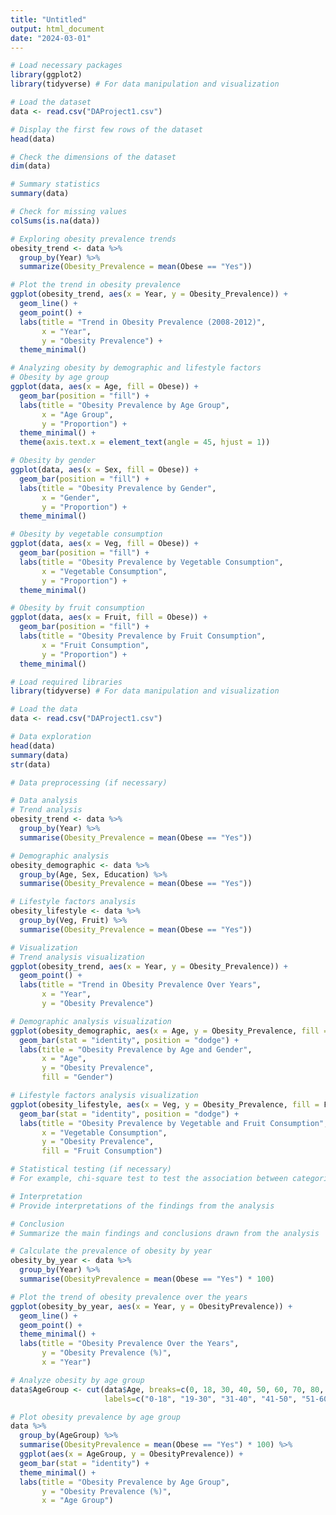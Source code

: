```yaml
---
title: "Untitled"
output: html_document
date: "2024-03-01"
---
```

```r
# Load necessary packages
library(ggplot2)
library(tidyverse) # For data manipulation and visualization

# Load the dataset
data <- read.csv("DAProject1.csv")

# Display the first few rows of the dataset
head(data)

# Check the dimensions of the dataset
dim(data)

# Summary statistics
summary(data)

# Check for missing values
colSums(is.na(data))

# Exploring obesity prevalence trends
obesity_trend <- data %>%
  group_by(Year) %>%
  summarize(Obesity_Prevalence = mean(Obese == "Yes"))

# Plot the trend in obesity prevalence
ggplot(obesity_trend, aes(x = Year, y = Obesity_Prevalence)) +
  geom_line() +
  geom_point() +
  labs(title = "Trend in Obesity Prevalence (2008-2012)",
       x = "Year",
       y = "Obesity Prevalence") +
  theme_minimal()

# Analyzing obesity by demographic and lifestyle factors
# Obesity by age group
ggplot(data, aes(x = Age, fill = Obese)) +
  geom_bar(position = "fill") +
  labs(title = "Obesity Prevalence by Age Group",
       x = "Age Group",
       y = "Proportion") +
  theme_minimal() +
  theme(axis.text.x = element_text(angle = 45, hjust = 1))

# Obesity by gender
ggplot(data, aes(x = Sex, fill = Obese)) +
  geom_bar(position = "fill") +
  labs(title = "Obesity Prevalence by Gender",
       x = "Gender",
       y = "Proportion") +
  theme_minimal()

# Obesity by vegetable consumption
ggplot(data, aes(x = Veg, fill = Obese)) +
  geom_bar(position = "fill") +
  labs(title = "Obesity Prevalence by Vegetable Consumption",
       x = "Vegetable Consumption",
       y = "Proportion") +
  theme_minimal()

# Obesity by fruit consumption
ggplot(data, aes(x = Fruit, fill = Obese)) +
  geom_bar(position = "fill") +
  labs(title = "Obesity Prevalence by Fruit Consumption",
       x = "Fruit Consumption",
       y = "Proportion") +
  theme_minimal()

```
```r
# Load required libraries
library(tidyverse) # For data manipulation and visualization

# Load the data
data <- read.csv("DAProject1.csv")

# Data exploration
head(data)
summary(data)
str(data)

# Data preprocessing (if necessary)

# Data analysis
# Trend analysis
obesity_trend <- data %>%
  group_by(Year) %>%
  summarise(Obesity_Prevalence = mean(Obese == "Yes")) 

# Demographic analysis
obesity_demographic <- data %>%
  group_by(Age, Sex, Education) %>%
  summarise(Obesity_Prevalence = mean(Obese == "Yes")) 

# Lifestyle factors analysis
obesity_lifestyle <- data %>%
  group_by(Veg, Fruit) %>%
  summarise(Obesity_Prevalence = mean(Obese == "Yes")) 

# Visualization
# Trend analysis visualization
ggplot(obesity_trend, aes(x = Year, y = Obesity_Prevalence)) +
  geom_point() +
  labs(title = "Trend in Obesity Prevalence Over Years",
       x = "Year",
       y = "Obesity Prevalence")

# Demographic analysis visualization
ggplot(obesity_demographic, aes(x = Age, y = Obesity_Prevalence, fill = Sex)) +
  geom_bar(stat = "identity", position = "dodge") +
  labs(title = "Obesity Prevalence by Age and Gender",
       x = "Age",
       y = "Obesity Prevalence",
       fill = "Gender")

# Lifestyle factors analysis visualization
ggplot(obesity_lifestyle, aes(x = Veg, y = Obesity_Prevalence, fill = Fruit)) +
  geom_bar(stat = "identity", position = "dodge") +
  labs(title = "Obesity Prevalence by Vegetable and Fruit Consumption",
       x = "Vegetable Consumption",
       y = "Obesity Prevalence",
       fill = "Fruit Consumption")

# Statistical testing (if necessary)
# For example, chi-square test to test the association between categorical variables

# Interpretation
# Provide interpretations of the findings from the analysis

# Conclusion
# Summarize the main findings and conclusions drawn from the analysis

```


```r
# Calculate the prevalence of obesity by year
obesity_by_year <- data %>%
  group_by(Year) %>%
  summarise(ObesityPrevalence = mean(Obese == "Yes") * 100)

# Plot the trend of obesity prevalence over the years
ggplot(obesity_by_year, aes(x = Year, y = ObesityPrevalence)) +
  geom_line() +
  geom_point() +
  theme_minimal() +
  labs(title = "Obesity Prevalence Over the Years",
       y = "Obesity Prevalence (%)",
       x = "Year")

# Analyze obesity by age group
data$AgeGroup <- cut(data$Age, breaks=c(0, 18, 30, 40, 50, 60, 70, 80, 100),
                     labels=c("0-18", "19-30", "31-40", "41-50", "51-60", "61-70", "71-80", "81+"))

# Plot obesity prevalence by age group
data %>%
  group_by(AgeGroup) %>%
  summarise(ObesityPrevalence = mean(Obese == "Yes") * 100) %>%
  ggplot(aes(x = AgeGroup, y = ObesityPrevalence)) +
  geom_bar(stat = "identity") +
  theme_minimal() +
  labs(title = "Obesity Prevalence by Age Group",
       y = "Obesity Prevalence (%)",
       x = "Age Group") 



```


